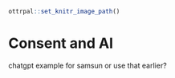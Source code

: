 

```r
ottrpal::set_knitr_image_path()
```

# Consent and AI

chatgpt example for samsun or use that earlier?
